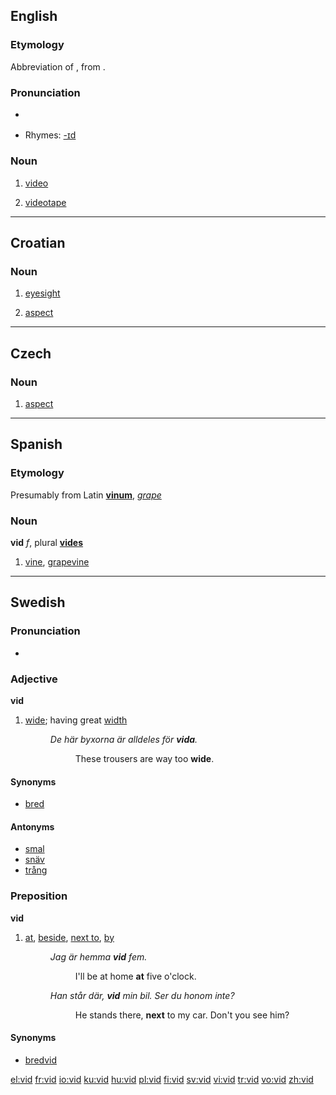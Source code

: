 {{see|við|víð}}
==English==

===Etymology===
Abbreviation of {{term|video||lang=en}}, from {{L.}} {{term|video|videō|I see|lang=la}}.

===Pronunciation===
* {{a|UK|US}} {{IPA|/vɪd/}}
* Rhymes: [[Rhymes:English:-ɪd|-ɪd]]

===Noun===
{{en-noun}}

# {{slang}} [[video]]
# {{slang}} [[videotape]]

----

==Croatian==

===Noun===
{{hr-noun|m}}

# [[eyesight]]
# {{grammar|lang=hr}} [[aspect]]

----

==Czech==

===Noun===
{{infl|cs|noun|g=m}}

# [[aspect]] {{grammar|lang=cs}}

----

==Spanish==

===Etymology===
Presumably from Latin '''[[vinum]]''', ''[[grape]]''

===Noun===
'''vid''' ''f'', plural '''[[vides]]'''

# [[vine]], [[grapevine]]

----

==Swedish==

===Pronunciation===
*{{audio|Sv-vid.ogg|audio}}

===Adjective===
{{sv-adj-reg|n=vitt}}
'''vid'''

# [[wide]]; having great [[width]]
#: ''De här byxorna är alldeles för '''vida'''.''
#:: These trousers are way too '''wide'''.

====Synonyms====
* [[bred]]

====Antonyms====
* [[smal]]
* [[snäv]]
* [[trång]]

===Preposition===
'''vid'''

# [[at]], [[beside]], [[next to]], [[by]]
#: ''Jag är hemma '''vid''' fem.'' 
#:: I'll be at home '''at''' five o'clock.
#: ''Han står där, '''vid''' min bil. Ser du honom inte?'' 
#:: He stands there, '''next''' to my car. Don't you see him?

====Synonyms====
* [[bredvid]]

[[el:vid]]
[[fr:vid]]
[[io:vid]]
[[ku:vid]]
[[hu:vid]]
[[pl:vid]]
[[fi:vid]]
[[sv:vid]]
[[vi:vid]]
[[tr:vid]]
[[vo:vid]]
[[zh:vid]]